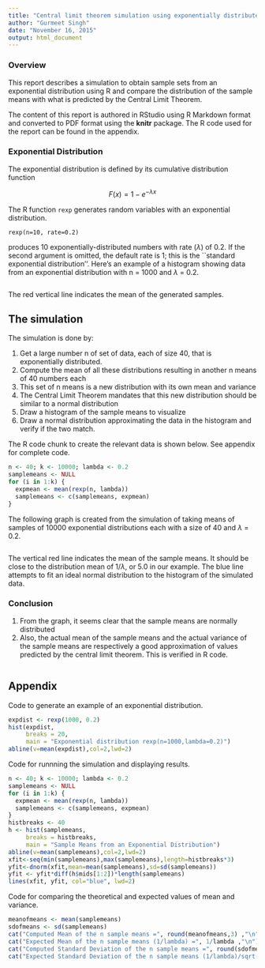 ```yaml
---
title: "Central limit theorem simulation using exponentially distributed samples"
author: "Gurmeet Singh"
date: "November 16, 2015"
output: html_document
---
```

  
### Overview
This report describes a simulation to obtain sample sets from an exponential distribution using R and compare the distribution of the sample means with what is predicted by the Central Limit Theorem.

The content of this report is authored in RStudio using R Markdown format and converted to PDF format using the **knitr** package. The R code used for the report can be found in the appendix. 

### Exponential Distribution
The exponential distribution is defined by its cumulative distribution function

$$ F(x) = 1-e^{-\lambda x} $$

The R function `rexp` generates random variables with an exponential
distribution. 
```
rexp(n=10, rate=0.2)
```
produces 10 exponentially-distributed numbers with rate ($\lambda$) of 0.2.  If
the second argument is omitted, the default rate is 1; this is the ``standard
exponential distribution''. Here's an example of a histogram showing data from an exponential distribution with n = 1000 and $\lambda$ = 0.2. 
  

```r
```

The red vertical line indicates the mean of the generated samples.

## The simulation
  
The simulation is done by:

1.  Get a large number n of set of data, each of size 40, that is exponentially distributed.
1.  Compute the mean of all these distributions resulting in another n means of 40 numbers each
1.  This set of n means is a new distribution with its own mean and variance
1.  The Central Limit Theorem mandates that this new distribution should be similar to a normal distribution 
1.  Draw a histogram of the sample means to visualize 
1.  Draw a normal distribution approximating the data in the histogram and verify if the two match.
  
The R code chunk to create the relevant data is shown below. See appendix for complete code.
```r
n <- 40; k <- 10000; lambda <- 0.2
samplemeans <- NULL
for (i in 1:k) {
  expmean <- mean(rexp(n, lambda))
  samplemeans <- c(samplemeans, expmean)
}
```

The following graph is created from the simulation of taking means of samples of 10000 exponential distributions each with a size of 40 and $\lambda$ = 0.2.
  
  
```r
```
  
The vertical red line indicates the mean of the sample means. It should be close to the distribution mean of $1/\lambda$, or 5.0 in our example. The blue line attempts to fit an ideal normal distribution to the histogram of the simulated data.

### Conclusion

1.  From the graph, it seems clear that the sample means are normally distributed
2.  Also, the actual mean of the sample means and the actual variance of the sample means are respectively a good approximation of values predicted by the central limit theorem. This is verified in R code.

```r
```

\pagebreak

## Appendix

Code to generate an example of an exponential distribution.

```r
expdist <- rexp(1000, 0.2)
hist(expdist,
     breaks = 20,
     main = "Exponential distribution rexp(n=1000,lambda=0.2)")
abline(v=mean(expdist),col=2,lwd=2)
```

Code for runnning the simulation and displaying results.

```r
n <- 40; k <- 10000; lambda <- 0.2
samplemeans <- NULL
for (i in 1:k) {
  expmean <- mean(rexp(n, lambda))
  samplemeans <- c(samplemeans, expmean)
}
histbreaks <- 40
h <- hist(samplemeans,
     breaks = histbreaks,
     main = "Sample Means from an Exponential Distribution")
abline(v=mean(samplemeans),col=2,lwd=2)
xfit<-seq(min(samplemeans),max(samplemeans),length=histbreaks*3) 
yfit<-dnorm(xfit,mean=mean(samplemeans),sd=sd(samplemeans)) 
yfit <- yfit*diff(h$mids[1:2])*length(samplemeans) 
lines(xfit, yfit, col="blue", lwd=2)
```

Code for comparing the theoretical and expected values of mean and variance.
```r
meanofmeans <- mean(samplemeans)
sdofmeans <- sd(samplemeans)
cat("Computed Mean of the n sample means =", round(meanofmeans,3) ,"\n")
cat("Expected Mean of the n sample means (1/lambda) =", 1/lambda ,"\n")
cat("Computed Standard Deviation of the n sample means =", round(sdofmeans,3),"\n")
cat("Expected Standard Deviation of the n sample means (1/lambda)/sqrt(n) = ", round((1/lambda)/sqrt(n),3),"\n")
```


